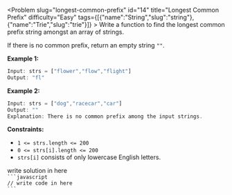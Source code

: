 
<Problem slug="longest-common-prefix" id="14" title="Longest Common Prefix" difficulty="Easy" tags={[{"name":"String","slug":"string"},{"name":"Trie","slug":"trie"}]} >
    Write a function to find the longest common prefix string amongst an array of strings.

If there is no common prefix, return an empty string `""`.

**Example 1:**

```javascript 
Input: strs = ["flower","flow","flight"]
Output: "fl"
```

**Example 2:**

```javascript 
Input: strs = ["dog","racecar","car"]
Output: ""
Explanation: There is no common prefix among the input strings.
```

**Constraints:**

*   `1 <= strs.length <= 200`
*   `0 <= strs[i].length <= 200`
*   `strs[i]` consists of only lowercase English letters.
</Problem >

<Solution>
write solution in here
</Solution>

<Code>
```javascript
// write code in here
```
</Code>

<Similar data={[]} />
